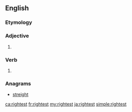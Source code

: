 ==English==

===Etymology===
{{suffix|right|est|lang=en}}

===Adjective===
{{head|en|adjective superlative form}}

# {{en-superlative of|right}}

===Verb===
{{head|en|verb form}}

# {{en-archaic second-person singular of|right}}

===Anagrams===
* [[streight#English|streight]]

[[ca:rightest]]
[[fr:rightest]]
[[my:rightest]]
[[ja:rightest]]
[[simple:rightest]]